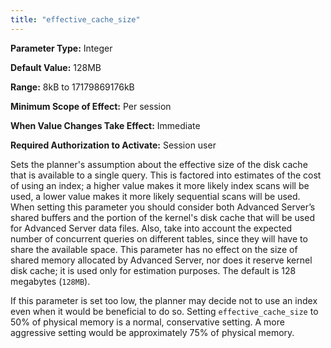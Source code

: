 ```yaml
---
title: "effective_cache_size"
---
```


<div id="effective_cache_size" class="registered_link"></div>

**Parameter Type:** Integer

**Default Value:** 128MB

**Range:** 8kB to 17179869176kB

**Minimum Scope of Effect:** Per session

**When Value Changes Take Effect:** Immediate

**Required Authorization to Activate:** Session user

Sets the planner's assumption about the effective size of the disk cache that is available to a single query. This is factored into estimates of the cost of using an index; a higher value makes it more likely index scans will be used, a lower value makes it more likely sequential scans will be used. When setting this parameter you should consider both Advanced Server’s shared buffers and the portion of the kernel's disk cache that will be used for Advanced Server data files. Also, take into account the expected number of concurrent queries on different tables, since they will have to share the available space. This parameter has no effect on the size of shared memory allocated by Advanced Server, nor does it reserve kernel disk cache; it is used only for estimation purposes. The default is 128 megabytes (`128MB`).

If this parameter is set too low, the planner may decide not to use an index even when it would be beneficial to do so. Setting `effective_cache_size` to 50% of physical memory is a normal, conservative setting. A more aggressive setting would be approximately 75% of physical memory.
